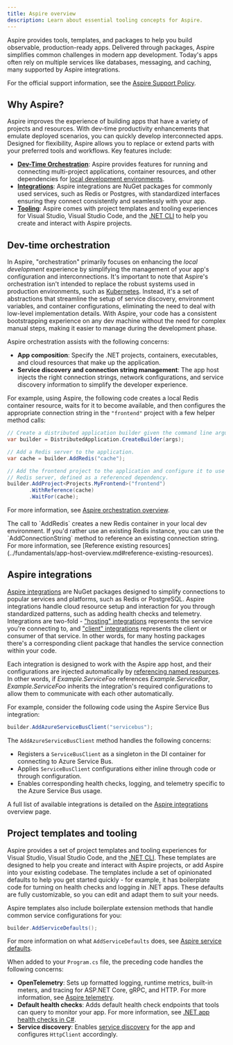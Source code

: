 ```yaml
---
title: Aspire overview
description: Learn about essential tooling concepts for Aspire.
---
```



Aspire provides tools, templates, and packages to help you build observable, production-ready apps. Delivered through packages, Aspire simplifies common challenges in modern app development. Today's apps often rely on multiple services like databases, messaging, and caching, many supported by Aspire integrations.

For the official support information, see the [Aspire Support Policy](https://dotnet.microsoft.com/platform/support/policy/aspire).

## Why Aspire?

Aspire improves the experience of building apps that have a variety of projects and resources. With dev-time productivity enhancements that emulate deployed scenarios, you can quickly develop interconnected apps. Designed for flexibility, Aspire allows you to replace or extend parts with your preferred tools and workflows. Key features include:

- [**Dev-Time Orchestration**](#dev-time-orchestration): Aspire provides features for running and connecting multi-project applications, container resources, and other dependencies for [local development environments](../fundamentals/networking-overview.md).
- [**Integrations**](#net-aspire-integrations): Aspire integrations are NuGet packages for commonly used services, such as Redis or Postgres, with standardized interfaces ensuring they connect consistently and seamlessly with your app.
- [**Tooling**](#project-templates-and-tooling): Aspire comes with project templates and tooling experiences for Visual Studio, Visual Studio Code, and the [.NET CLI](/dotnet/core/tools/) to help you create and interact with Aspire projects.

## Dev-time orchestration

In Aspire, "orchestration" primarily focuses on enhancing the _local development_ experience by simplifying the management of your app's configuration and interconnections. It's important to note that Aspire's orchestration isn't intended to replace the robust systems used in production environments, such as [Kubernetes](../deployment/overview.md#deploy-to-kubernetes). Instead, it's a set of abstractions that streamline the setup of service discovery, environment variables, and container configurations, eliminating the need to deal with low-level implementation details. With Aspire, your code has a consistent bootstrapping experience on any dev machine without the need for complex manual steps, making it easier to manage during the development phase.

Aspire orchestration assists with the following concerns:

- **App composition**: Specify the .NET projects, containers, executables, and cloud resources that make up the application.
- **Service discovery and connection string management**: The app host injects the right connection strings, network configurations, and service discovery information to simplify the developer experience.

For example, using Aspire, the following code creates a local Redis container resource, waits for it to become available, and then configures the appropriate connection string in the `"frontend"` project with a few helper method calls:

```csharp
// Create a distributed application builder given the command line arguments.
var builder = DistributedApplication.CreateBuilder(args);

// Add a Redis server to the application.
var cache = builder.AddRedis("cache");

// Add the frontend project to the application and configure it to use the 
// Redis server, defined as a referenced dependency.
builder.AddProject<Projects.MyFrontend>("frontend")
       .WithReference(cache)
       .WaitFor(cache);
```

For more information, see [Aspire orchestration overview](../fundamentals/app-host-overview.md).

<Aside type='note'>
The call to `AddRedis` creates a new Redis container in your local dev environment. If you'd rather use an existing Redis instance, you can use the `AddConnectionString` method to reference an existing connection string. For more information, see [Reference existing resources](../fundamentals/app-host-overview.md#reference-existing-resources).
</Aside>

## Aspire integrations

[Aspire integrations](../fundamentals/integrations-overview.md) are NuGet packages designed to simplify connections to popular services and platforms, such as Redis or PostgreSQL. Aspire integrations handle cloud resource setup and interaction for you through standardized patterns, such as adding health checks and telemetry. Integrations are two-fold - ["hosting" integrations](../fundamentals/integrations-overview.md#hosting-integrations) represents the service you're connecting to, and ["client" integrations](../fundamentals/integrations-overview.md#client-integrations) represents the client or consumer of that service. In other words, for many hosting packages there's a corresponding client package that handles the service connection within your code.

Each integration is designed to work with the Aspire app host, and their configurations are injected automatically by [referencing named resources](../fundamentals/app-host-overview.md#reference-resources). In other words, if _Example.ServiceFoo_ references _Example.ServiceBar_, _Example.ServiceFoo_ inherits the integration's required configurations to allow them to communicate with each other automatically.

For example, consider the following code using the Aspire Service Bus integration:

```csharp
builder.AddAzureServiceBusClient("servicebus");
```

The `AddAzureServiceBusClient` method handles the following concerns:

- Registers a `ServiceBusClient` as a singleton in the DI container for connecting to Azure Service Bus.
- Applies `ServiceBusClient` configurations either inline through code or through configuration.
- Enables corresponding health checks, logging, and telemetry specific to the Azure Service Bus usage.

A full list of available integrations is detailed on the [Aspire integrations](../fundamentals/integrations-overview.md) overview page.

## Project templates and tooling

Aspire provides a set of project templates and tooling experiences for Visual Studio, Visual Studio Code, and the [.NET CLI](/dotnet/core/tools/). These templates are designed to help you create and interact with Aspire projects, or add Aspire into your existing codebase. The templates include a set of opinionated defaults to help you get started quickly - for example, it has boilerplate code for turning on health checks and logging in .NET apps. These defaults are fully customizable, so you can edit and adapt them to suit your needs.

Aspire templates also include boilerplate extension methods that handle common service configurations for you:

```csharp
builder.AddServiceDefaults();
```

For more information on what `AddServiceDefaults` does, see [Aspire service defaults](../fundamentals/service-defaults.md).

When added to your `Program.cs` file, the preceding code handles the following concerns:

- **OpenTelemetry**: Sets up formatted logging, runtime metrics, built-in meters, and tracing for ASP.NET Core, gRPC, and HTTP. For more information, see [Aspire telemetry](../fundamentals/telemetry.md).
- **Default health checks**: Adds default health check endpoints that tools can query to monitor your app. For more information, see [.NET app health checks in C#](/dotnet/core/diagnostics/diagnostic-health-checks).
- **Service discovery**: Enables [service discovery](../service-discovery/overview.md) for the app and configures `HttpClient` accordingly.
